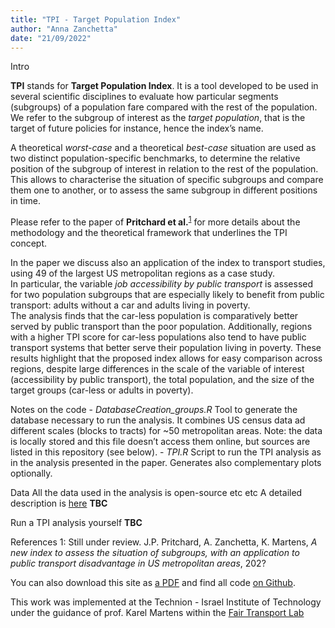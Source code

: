 ```yaml
---
title: "TPI - Target Population Index"
author: "Anna Zanchetta"
date: "21/09/2022"
---
```


Intro


**TPI** stands for **Target Population Index**. It is a tool developed to be used in several scientific disciplines to evaluate how particular segments (subgroups) of a population fare compared with the rest of the population. We refer to the subgroup of interest as the _target population_, that is the target of future policies for instance, hence the index's name.

A theoretical _worst-case_ and a theoretical _best-case_ situation are used as two distinct population-specific benchmarks, to determine the relative position of the subgroup of interest in relation to the rest of the population. This allows to characterise the situation of specific subgroups and compare them one to another, or to assess the same subgroup in different positions in time.

Please refer to the paper of **Pritchard et al.**<sup>[1](#paper_footnote)</sup> for more details about the methodology and the theoretical framework that underlines the TPI concept.

In the paper we discuss also an application of the index to transport studies, using 49 of the largest US metropolitan regions as a case study.
<br> In particular, the variable _job accessibility by public transport_ is assessed for two population subgroups that are especially likely to benefit from public transport: adults without a car and adults living in poverty.
<br> The analysis finds that the car-less population is comparatively better served by public transport than the poor population. Additionally, regions with a higher TPI score for car-less populations also tend to have public transport systems that better serve their population living in poverty. These results highlight that the proposed index allows for easy comparison across regions, despite large differences in the scale of the variable of interest (accessibility by public transport), the total population, and the size of the target groups (car-less or adults in poverty).


Notes on the code
- *DatabaseCreation_groups.R*
Tool to generate the database necessary to run the analysis. It combines US census data ad different scales (blocks to tracts) for ~50 metropolitan areas. Note: the data is locally stored and this file doesn't access them online, but sources are listed in this repository (see below).
- *TPI.R*
Script to run the TPI analysis as in the analysis presented in the paper. Generates also complementary plots optionally.


Data
All the data used in the analysis is open-source etc etc
A detailed description is [here](data.qmd)
**TBC**


Run a TPI analysis yourself
**TBC**


References
<a name="paper_footnote">1</a>: Still under review.
J.P. Pritchard, A. Zanchetta, K. Martens, _A new index to assess the situation of subgroups, with an application to public transport disadvantage in US metropolitan areas_, 202?


You can also download this site as [a PDF](https://ciupava.github.io/TPI/TPI.pdf) and find all code [on Github](https://github.com/ciupava/TPI).

This work was implemented at the Technion - Israel Institute of Technology under the guidance of prof. Karel Martens within the [Fair Transport Lab](https://karelm.net.technion.ac.il/) 

